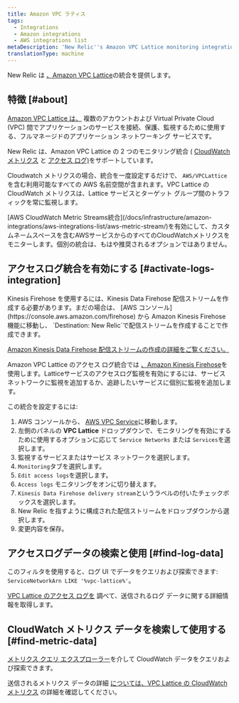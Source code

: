 ```yaml
---
title: Amazon VPC ラティス
tags:
  - Integrations
  - Amazon integrations
  - AWS integrations list
metaDescription: 'New Relic''s Amazon VPC Lattice monitoring integration: how to enable it, and the data it reports.'
translationType: machine
---
```


New Relic は [、Amazon VPC Lattice](https://docs.aws.amazon.com/vpc-lattice/latest/ug/what-is-vpc-lattice.html)の統合を提供します。

## 特徴 [#about]

[Amazon VPC Lattice は、](https://aws.amazon.com/vpc/lattice/) 複数のアカウントおよび Virtual Private Cloud (VPC) 間でアプリケーションのサービスを接続、保護、監視するために使用する、フルマネージドのアプリケーション ネットワーキング サービスです。

New Relic は、Amazon VPC Lattice の 2 つのモニタリング統合 ( [CloudWatch メトリクス](https://docs.aws.amazon.com/vpc-lattice/latest/ug/monitoring-cloudwatch.html) と [アクセス ログ)](https://docs.aws.amazon.com/vpc-lattice/latest/ug/monitoring-access-logs.html)をサポートしています。

Cloudwatch メトリクスの場合、統合を一度設定するだけで、 `AWS/VPCLattice`を含む利用可能なすべての AWS 名前空間が含まれます。VPC Lattice の CloudWatch メトリクスは、Lattice サービスとターゲット グループ間のトラフィックを常に監視します。

<Callout variant="important">
  [AWS CloudWatch Metric Streams統合](/docs/infrastructure/amazon-integrations/aws-integrations-list/aws-metric-stream/)を有効にして、カスタムネームスペースを含むAWSサービスからのすべてのCloudWatchメトリクスをモニターします。個別の統合は、もはや推奨されるオプションではありません。
</Callout>

## アクセスログ統合を有効にする [#activate-logs-integration]

<Callout variant="important">
  Kinesis Firehose を使用するには、Kinesis Data Firehose 配信ストリームを作成する必要があります。まだの場合は、 [AWS コンソール](https://console.aws.amazon.com/firehose) から Amazon Kinesis Firehose 機能に移動し、 `Destination: New Relic`で配信ストリームを作成することで作成できます。

  [Amazon Kinesis Data Firehose 配信ストリームの作成の詳細をご覧ください。](https://docs.aws.amazon.com/firehose/latest/dev/basic-create.html?icmpid=docs_console_unmapped)
</Callout>

Amazon VPC Lattice のアクセス ログ統合では [、Amazon Kinesis Firehose](https://aws.amazon.com/kinesis/data-firehose/)を使用します。Latticeサービスのアクセスログ監視を有効にするには、サービスネットワークに監視を追加するか、追跡したいサービスに個別に監視を追加します。

この統合を設定するには:

1. AWS コンソールから、 [AWS VPC Service](https://console.aws.amazon.com/vpc)に移動します。
2. 左側のパネルの **VPC Lattice** ドロップダウンで、モニタリングを有効にするために使用するオプションに応じて `Service Networks` または `Services`を選択します。
3. 監視するサービスまたはサービス ネットワークを選択します。
4. `Monitoring`タブを選択します。
5. `Edit access logs`を選択します。
6. `Access logs` モニタリングをオンに切り替えます。
7. `Kinesis Data Firehose delivery stream`というラベルの付いたチェックボックスを選択します。
8. New Relic を指すように構成された配信ストリームをドロップダウンから選択します。
9. 変更内容を保存。

## アクセスログデータの検索と使用 [#find-log-data]

このフィルタを使用すると、ログ UI でデータをクエリおよび探索できます: `ServiceNetworkArn LIKE '%vpc-lattice%'`。

[VPC Lattice のアクセス ログを](https://docs.aws.amazon.com/vpc-lattice/latest/ug/monitoring-access-logs.html) 調べて、送信されるログ データに関する詳細情報を取得します。

## CloudWatch メトリクス データを検索して使用する [#find-metric-data]

[メトリクス クエリ エクスプローラー](https://docs.newrelic.com/docs/data-apis/understand-data/metric-data/query-metric-data-type/)を介して CloudWatch データをクエリおよび探索できます。

送信されるメトリクス データの詳細 [については、VPC Lattice の CloudWatch メトリクス](https://docs.aws.amazon.com/vpc-lattice/latest/ug/monitoring-cloudwatch.html) の詳細を確認してください。